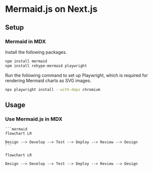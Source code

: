 # Mermaid.js on Next.js

## Setup

### Mermaid in MDX

Install the following packages.

```sh
npm install mermaid
npm install rehype-mermaid playwright
```

Run the following command to set up Playwright, which is required for rendering
Mermaid charts as SVG images.

```sh
npx playwright install --with-deps chromium
```

## Usage

### Use Mermaid.js in MDX

````
```mermaid
flowchart LR

Design --> Develop --> Test --> Deploy --> Review --> Design
```
````

```mermaid
flowchart LR

Design --> Develop --> Test --> Deploy --> Review --> Design
```
